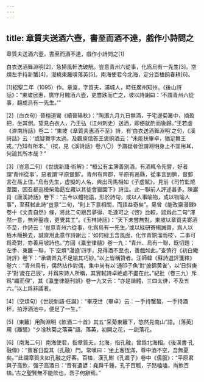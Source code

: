 ```yaml
---
---
---
```

title: 章質夫送酒六壺，書至而酒不達，戲作小詩問之
---



章質夫送酒六壺，書至而酒不達，戲作小詩問之[1]


白衣送酒舞淵明[2]，急掃風軒洗破觥。豈意青州六從事，化爲烏有一先生[3]。空煩左手持新蟹[4]，漫繞東籬嗅落英[5]。南海使君今北海，定分百榼餉春耕[6]。

[1]紹聖二年（1095）作。章楶，字質夫，浦城人，時任廣州知州。《後山詩話》：“東坡居惠，廣守月餽酒六壺，吏嘗跌而亡之，坡以詩謝曰：‘不謂青州六從事，翻成烏有一先生。’”

[2]〔白衣句〕晉檀道鸞《續晉陽秋》：“陶潛九月九日無酒，于宅邊菊叢中，摘盈把，坐其側。望見白衣人，乃王弘（江州刺史）送酒，即便就酌而後歸。”王若虚《滹南詩話》卷二：“東坡《章質夫惠酒不至》詩，有‘白衣送酒舞淵明’之句，《溪詩話》云：‘或疑舞字太過。及觀庾信答王褒餉酒云：“未能扶畢卓，猶足舞王戎。”乃知有所本。’（按，見《溪詩話》卷八〇）予謂疑者但謂淵明身上不宜用耳，何論其所本哉？”

[3]〔豈意二句〕《世説新語·術解》：“桓公有主簿善别酒，有酒輒令先嘗，好者謂‘青州從事’，惡者謂‘平原督郵’。青州有齊郡，平原有鬲縣，從事言到臍，督郵言在鬲上住。”烏有先生，虚擬的人名，典出司馬相如《子虚賦》，見前《司竹監燒葦園，因召都巡檢柴貽勗左藏以其徒會獵園下》詩注。此一聯前人評述甚多。陳巖肖《唐溪詩話》卷下：“古今以體物語，形於詩句，或以人事喻物，或以物喻人事”，至蘇軾此詩“豈意”二句，“則上下意相關，而語益奇矣”。吴曾《能改齋漫録》卷十《文貴自然》條，將此二句跟吕夢得、毛達可之《啓》比較，認爲此二句“渾然一意，無斧鑿痕，更覺其工”。《玉林詩話》：“天下未嘗無對，東坡以章質夫寄酒不至，作詩云：‘豈意青州六從事，化爲烏有一先生。’或以緑研寄楊誠齋，爲人以栢木簡换去，誠齋用此意作詩謝云：‘如何緑玉含風面，化作青銅溜雨枝’，二事可爲奇對，亦善用坡詩也。”方回《瀛奎律髓》卷一九：“青州、烏有一聯，既切題；左手、東籬一聯，下‘空煩’‘漫遶’四字，見得酒不至也，善戲如此。”查慎行《初白庵詩評》卷下：“承蜩弄丸不足喻其巧妙。”以上皆稱贊者。汪師韓《蘇詩選評箋釋》卷六：“青州烏有，偶然拈作對偶，集中尚有以‘通印子魚’對‘披錦黄雀’，以‘日斜庚子’對‘歲在己辰’，并爲宋詩人所稱，其實軾詩卓絶處不盡在此。”紀批（卷三九）斥爲“纖而俚”，其《瀛奎律髓刊誤》卷一九又云：“亦是諧體，三四太俳，不及五六。”以上爲非議者。

[4]〔空煩句〕《世説新語·任誕》：“畢茂世（畢卓）云：一手持蟹螯，一手持酒杯，拍浮酒池中，便足了一生。”

[5]〔東籬〕用陶淵明《飲酒二十首》其五“采菊東籬下，悠然見南山”語。〔落英〕用《離騷》“夕飡秋菊之落英”語。落英，初開之花，一説落花。

[6]〔南海二句〕南海使君，指章質夫。北海，指孔融，曾爲北海相。《後漢書·孔融傳》：“賓客日盈其（孔融）門。常嘆曰：‘坐上客恆滿，尊中酒不空，吾無憂矣。’”此謂章質夫如孔融之好客。百榼，漢孔鮒《孔叢子》卷中《儒服》：“平原君與子高飲，强子高酒曰：‘昔有遺諺：堯舜千鍾，孔子百觚，子路嗑嗑，尚飲百榼。’古之聖賢無不能飲也，吾子何辭焉。”
